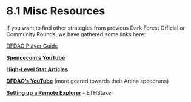 # 8.1 Misc Resources

If you want to find other strategies from previous Dark Forest Official or Community Rounds, we have gathered some links here:

[DFDAO Player Guide](https://www.notion.so/59e123fb6cbb43f785d24be035cf95cb?pvs=21)

[**Spencecoin’s YouTube**](https://www.youtube.com/watch?v=sUtIiVUwB5o&list=PLVdl_HSgIhD4joZHXd2i_AJE0gQDbw11P)

[**High-Level Stat Articles**](https://medium.com/@classicjdf)

[**DFDAO’s YouTube**](https://www.youtube.com/channel/UC9kH437AIyNL8EyeQj4KafA) (more geared towards their Arena speedruns)

[**Setting up a Remote Explorer**](https://www.youtube.com/watch?v=Kus4fWNg3zo) - ETHStaker
